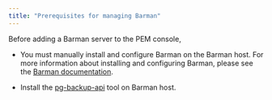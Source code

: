 ```yaml
---
title: "Prerequisites for managing Barman"
---
```


Before adding a Barman server to the PEM console,

- You must manually install and configure Barman on the Barman host. For more information about installing and configuring Barman, please see the [Barman documentation](https://www.enterprisedb.com/docs/supported-open-source/barman/).


- Install the [pg-backup-api](https://www.enterprisedb.com/docs/supported-open-source/barman/pg-backup-api/) tool on Barman host.
